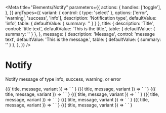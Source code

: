 
<Meta
  title="Elements/Notify"
  parameters={{
    actions: {
      handles: ['toggle'],
    },
  }}
  argTypes={{
    variant: {
      control: { type: 'select' },
      options: ['error', 'warning', 'success', 'info'],
      description: 'Notification type',
      defaultValue: 'info',
      table: { defaultValue: { summary: '' } }
    },
    title: {
      description: 'Title',
      control: 'title text',
      defaultValue: 'This is the title.',
      table: { defaultValue: { summary: '' } },
    },
    message: {
      description: 'Message',
      control: 'message text',
      defaultValue: 'This is the message.',
      table: { defaultValue: { summary: '' } },
    },
  }}
/>

# Notify

Notify message of type info, success, warning, or error

<Canvas>
  <Story
    name='info'
  >
    {({ title, message, variant }) => `
      <v-notify
        title='${title}'
        message='${message}'
        variant='${variant}'
      >
      </v-notify>
    `
    }
  </Story>
</Canvas>

<Canvas>
  <Story
    name='success'
    args={{
      variant: 'success'
    }}
  >
    {({ title, message, variant }) => `
      <v-notify
        title='${title}'
        message='${message}'
        variant='${variant}'
      >
      </v-notify>
    `
    }
  </Story>
</Canvas>

<Canvas>
  <Story
    name='warning'
    args={{
      variant: 'warning'
    }}
  >
    {({ title, message, variant }) => `
      <v-notify
        title='${title}'
        message='${message}'
        variant='${variant}'
      >
      </v-notify>
    `
    }
  </Story>
</Canvas>

<Canvas>
  <Story
    name='error'
    args={{
      variant: 'error'
    }}
  >
    {({ title, message, variant }) => `
      <v-notify
        title='${title}'
        message='${message}'
        variant='${variant}'
      >
      </v-notify>
    `
    }
  </Story>
</Canvas>

<Canvas>
  <Story
    name='no message info'
  >
    {({ title, message, variant }) => `
      <v-notify
        title='${title}'
        message=''
        variant='${variant}'
      >
      </v-notify>
    `
    }
  </Story>
</Canvas>

<Canvas>
  <Story
    name='no message success'
    args={{
      variant: 'success'
    }}
  >
    {({ title, message, variant }) => `
      <v-notify
        title='${title}'
        message=''
        variant='${variant}'
      >
      </v-notify>
    `
    }
  </Story>
</Canvas>

<Canvas>
  <Story
    name='no message warning'
    args={{
      variant: 'warning'
    }}
  >
    {({ title, message, variant }) => `
      <v-notify
        title='${title}'
        message=''
        variant='${variant}'
      >
      </v-notify>
    `
    }
  </Story>
</Canvas>

<Canvas>
  <Story
    name='no message error'
    args={{
      variant: 'error'
    }}
  >
    {({ title, message, variant }) => `
      <v-notify
        title='${title}'
        message=''
        variant='${variant}'
      >
      </v-notify>
    `
    }
  </Story>
</Canvas>

